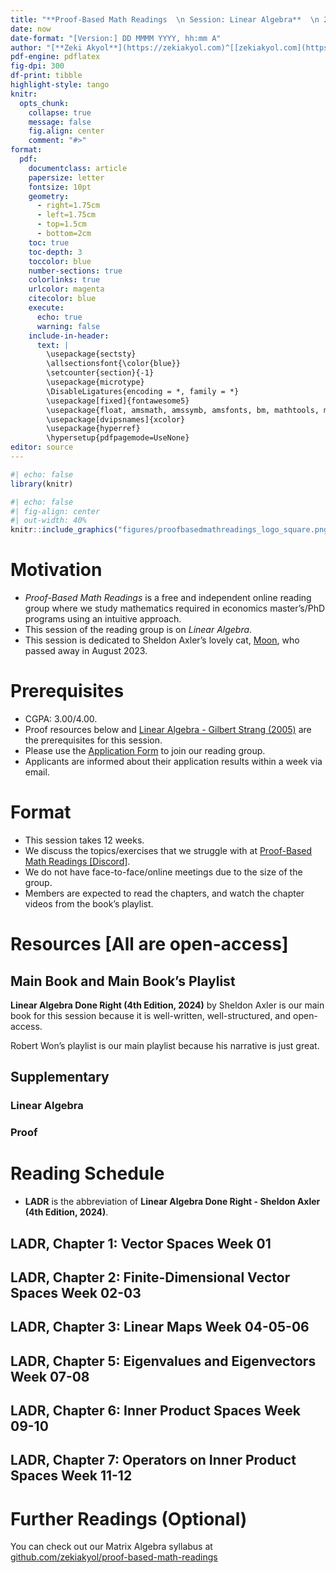 ---
title: "**Proof-Based Math Readings  \n Session: Linear Algebra**  \n 2024 Spring"
date: now
date-format: "[Version:] DD MMMM YYYY, hh:mm A"
author: "[**Zeki Akyol**](https://zekiakyol.com)^[[zekiakyol.com](https://zekiakyol.com)]  \n Department of Economics  \n Istanbul Technical University  \n [Click here for the most recent versions of the syllabuses](https://github.com/zekiakyol/proof-based-math-readings)"
pdf-engine: pdflatex
fig-dpi: 300
df-print: tibble
highlight-style: tango
knitr:
  opts_chunk: 
    collapse: true
    message: false
    fig.align: center
    comment: "#>"
format:
  pdf: 
    documentclass: article
    papersize: letter
    fontsize: 10pt
    geometry: 
      - right=1.75cm
      - left=1.75cm
      - top=1.5cm
      - bottom=2cm
    toc: true
    toc-depth: 3
    toccolor: blue
    number-sections: true
    colorlinks: true
    urlcolor: magenta
    citecolor: blue
    execute:
      echo: true
      warning: false
    include-in-header: 
      text: |
        \usepackage{sectsty}
        \allsectionsfont{\color{blue}}
        \setcounter{section}{-1}
        \usepackage{microtype}
        \DisableLigatures{encoding = *, family = *}
        \usepackage[fixed]{fontawesome5}
        \usepackage{float, amsmath, amssymb, amsfonts, bm, mathtools, mathastext}
        \usepackage[dvipsnames]{xcolor}
        \usepackage{hyperref}
        \hypersetup{pdfpagemode=UseNone}
editor: source
---

```{r}
#| echo: false
library(knitr)
```

```{r}
#| echo: false
#| fig-align: center
#| out-width: 40%
knitr::include_graphics("figures/proofbasedmathreadings_logo_square.png")
```

\newpage

# Motivation 

- *Proof-Based Math Readings* is a free and independent online reading group where we study mathematics required in economics master's/PhD programs using an intuitive approach.
- This session of the reading group is on *Linear Algebra*.
- This session is dedicated to Sheldon Axler's lovely cat, [\faCat Moon](https://twitter.com/AxlerLinear/status/1691162877888204800), who passed away in August 2023.

# Prerequisites

- CGPA: 3.00/4.00.
- Proof resources below and [\faYoutube Linear Algebra - Gilbert Strang (2005)](https://www.youtube.com/playlist?list=PLE7DDD91010BC51F8) are the prerequisites for this session.
- Please use the [\faLink Application Form](https://docs.google.com/forms/d/e/1FAIpQLSf3OxwYuAwiDXMVTCQ_x3FTtKnHmRRkl_SXlpdfqTDty06PxQ/viewform) to join our reading group.
- Applicants are informed about their application results within a week via email.

# Format

- This session takes 12 weeks.
- We discuss the topics/exercises that we struggle with at [\faDiscord Proof-Based Math Readings \[Discord\]](https://discord.com).
- We do not have face-to-face/online meetings due to the size of the group.
- Members are expected to read the chapters, and watch the chapter videos from the book's playlist.

# Resources [All are open-access]

## Main Book and Main Book's Playlist

**Linear Algebra Done Right (4th Edition, 2024)** by Sheldon Axler is our main book for this session because it is well-written, well-structured, and open-access.  

Robert Won's playlist is our main playlist because his narrative is just great.

\begin{itemize}
  \item[\faBook] \href{https://linear.axler.net/LADR4e.pdf}{Linear Algebra Done Right - Sheldon Axler (4th Edition, 2024, Errata-free version)}
  \item[\faYoutube] \href{https://www.youtube.com/playlist?list=PLoxJTbDttvt7ny0WEJHWw6-0Sjx7EImIQ}{Linear Algebra Done Right - Sheldon Axler (4th Edition, 2024, Playlist by Robert Won)}
  \item[\faYoutube] \href{https://linear.axler.net/LADRvideos4e.html}{Linear Algebra Done Right - Sheldon Axler (4th Edition, 2024, Playlist by Sheldon Axler)}
  \item[\faBook] \href{https://blogs.gwu.edu/robertwon/2024/02/02/linear-algebra-done-right-course/}{Linear Algebra Done Right - Sheldon Axler (4th Edition, 2024, Notes by Robert Won)}
  \item[\faYoutube] \href{https://www.youtube.com/playlist?list=PLUOF6EOFxCQ2BY71kLBGleN0c9aKke3Vd}{Linear Algebra Done Right - Sheldon Axler (4th Edition, 2024, Solutions by MathwithoutCommentary)}
  \item[\faBook] \href{https://github.com/nehc0/Linear-Algebra-Done-Right-4th-Solutions}{Linear Algebra Done Right - Sheldon Axler (4th Edition, 2024, Solutions by nehc0)}
  \item[\faBook] \href{https://linearalgebras.com}{Linear Algebra Done Right - Sheldon Axler (3rd Edition, 2015, Solutions by linearalgebras)}
  \item[\faBook] \href{https://github.com/jubnoske08/linear_algebra}{Linear Algebra Done Right - Sheldon Axler (3rd Edition, 2015, Solutions by jubnoske08)}
  \item[\faBook] \href{https://solverer.com/library/sheldon_axler/linear_algebra_done_right?utm_source=reddit&utm_medium=link}{Linear Algebra Done Right - Sheldon Axler (3rd Edition, 2015, Solutions by Solverer)}
\end{itemize}

## Supplementary

### Linear Algebra

\begin{itemize}
  \item[\faYoutube] \href{https://www.youtube.com/playlist?list=PLZHQObOWTQDPD3MizzM2xVFitgF8hE_ab}{Essence of Linear Algebra - 3Blue1Brown (2023)}
  \item[\faYoutube] \href{https://www.youtube.com/playlist?list=PLflMyS1QOtxwiN5oOuyY4W_8fZlTTnRcF}{Linear Algebra Done Right - Sheldon Axler (3rd Edition, 2015, Playlist by Jason Morton)}
  \item[\faYoutube] \href{https://mediaspace.illinois.edu/channel/MATH%2B416%2BAbstract%2BLinear%2BAlgebra/223194603}{Linear Algebra Done Right - Sheldon Axler (3rd Edition, 2015, Playlist by Felix Leditzky)}
\end{itemize}

### Proof

\begin{itemize}
  \item[\faBook] \href{https://richardhammack.github.io/BookOfProof/}{Book of Proof - Richard Hammack (3.3 Edition, 2022)}
  \item[\faYoutube] \href{https://www.youtube.com/@jeremy9959/playlists?view=50&sort=dd&shelf_id=5}{Book of Proof - Richard Hammack (3.3 Edition, 2022, Playlist by Jeremy Teitelbaum)}
  \item[\faYoutube] \href{https://www.youtube.com/playlist?list=PLVMgvCDIRy1x00m7Oo9XzEkDDACeEK_m-}{Book of Proof - Richard Hammack (3.3 Edition, 2022, Playlist by Michael Penn)}
\end{itemize}

\newpage

# Reading Schedule

- **LADR** is the abbreviation of **Linear Algebra Done Right - Sheldon Axler (4th Edition, 2024)**.

::: {.callout-tip icon=false}
## **\faBook LADR, Chapter 1: Vector Spaces \hfill Week 01 \faCalendar* **

\begin{itemize}
  \item[] \textbf{1A} $\mathbf{R}^n$ and $\mathbf{C}^n$
  \item[] \textbf{1B} Definition of Vector Space
  \item[] \textbf{1C} Subspaces
\end{itemize}
:::

::: {.callout-tip icon=false}
## **\faBook LADR, Chapter 2: Finite-Dimensional Vector Spaces \hfill Week 02-03 \faCalendar* **

\begin{itemize}
  \item[] \textbf{2A} Span and Linear Independence
  \item[] \textbf{2B} Bases
  \item[] \textbf{2C} Dimension
\end{itemize}
:::

::: {.callout-tip icon=false}
## **\faBook LADR, Chapter 3: Linear Maps \hfill Week 04-05-06 \faCalendar* **

\begin{itemize}
  \item[] \textbf{3A} Vector Space of Linear Maps
  \item[] \textbf{3B} Null Spaces and Ranges
  \item[] \textbf{3C} Matrices
  \item[] \textbf{3D} Invertibility and Isomorphisms
\end{itemize}
:::

::: {.callout-tip icon=false}
## **\faBook LADR, Chapter 5: Eigenvalues and Eigenvectors \hfill Week 07-08 \faCalendar* **

\begin{itemize}
  \item[] \textbf{5A} Invariant Subspaces
  \item[] \textbf{5B} The Minimal Polynomial
  \item[] \textbf{5C} Upper-Triangular Matrices
  \item[] \textbf{5D} Diagonalizable Operators
\end{itemize}
:::

::: {.callout-tip icon=false}
## **\faBook LADR, Chapter 6: Inner Product Spaces \hfill Week 09-10 \faCalendar* **

\begin{itemize}
  \item[] \textbf{6A} Inner Products and Norms
  \item[] \textbf{6B} Orthonormal Bases
  \item[] \textbf{6C} Orthogonal Complements and Minimization Problems
\end{itemize}
:::

::: {.callout-tip icon=false}
## **\faBook LADR, Chapter 7: Operators on Inner Product Spaces \hfill Week 11-12 \faCalendar* **

\begin{itemize}
  \item[] \textbf{7A} Self-Adjoint and Normal Operators
  \item[] \textbf{7B} Spectral Theorem
  \item[] \textbf{7C} Positive Operators
  \item[] \textbf{7D} Isometries, Unitary Operators, and Matrix Factorization
  \item[] \textbf{7E} Singular Value Decomposition
\end{itemize}
:::

# Further Readings (Optional)

You can check out our Matrix Algebra syllabus at [\faGithub github.com/zekiakyol/proof-based-math-readings](https://github.com/zekiakyol/proof-based-math-readings)
